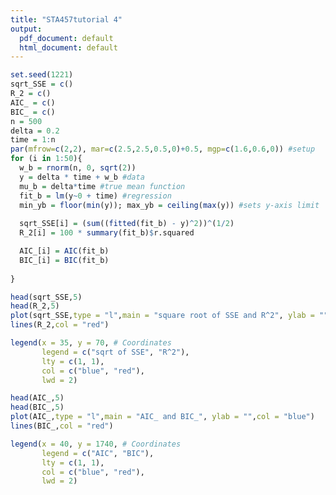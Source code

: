 ```yaml
---
title: "STA457tutorial 4"
output:
  pdf_document: default
  html_document: default
---
```







```r
set.seed(1221)
sqrt_SSE = c()
R_2 = c()
AIC_ = c()
BIC_ = c()
n = 500
delta = 0.2
time = 1:n
par(mfrow=c(2,2), mar=c(2.5,2.5,0.5,0)+0.5, mgp=c(1.6,0.6,0)) #setup
for (i in 1:50){
  w_b = rnorm(n, 0, sqrt(2))
  y = delta * time + w_b #data
  mu_b = delta*time #true mean function
  fit_b = lm(y~0 + time) #regression
  min_yb = floor(min(y)); max_yb = ceiling(max(y)) #sets y-axis limit
  
  sqrt_SSE[i] = (sum((fitted(fit_b) - y)^2))^(1/2)
  R_2[i] = 100 * summary(fit_b)$r.squared

  AIC_[i] = AIC(fit_b)
  BIC_[i] = BIC(fit_b)
  
}


```




```r
head(sqrt_SSE,5)
head(R_2,5)
plot(sqrt_SSE,type = "l",main = "square root of SSE and R^2", ylab = "",col = "blue",ylim = c(30,100))
lines(R_2,col = "red")

legend(x = 35, y = 70, # Coordinates
       legend = c("sqrt of SSE", "R^2"),
       lty = c(1, 1),
       col = c("blue", "red"),
       lwd = 2)

```

```r
head(AIC_,5)
head(BIC_,5)
plot(AIC_,type = "l",main = "AIC_ and BIC_", ylab = "",col = "blue")
lines(BIC_,col = "red")

legend(x = 40, y = 1740, # Coordinates
       legend = c("AIC", "BIC"),
       lty = c(1, 1),
       col = c("blue", "red"),
       lwd = 2)
```


